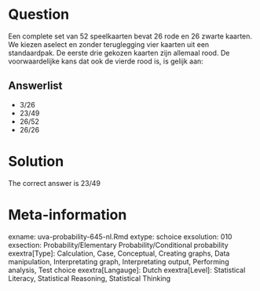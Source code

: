 Question
========

Een complete set van 52 speelkaarten bevat 26 rode en 26 zwarte kaarten. We kiezen aselect en zonder teruglegging vier kaarten uit een standaardpak. De eerste drie gekozen kaarten zijn allemaal rood. De voorwaardelijke kans dat ook de vierde rood is, is gelijk aan:

Answerlist
----------
* 3\/26
* 23\/49
* 26\/52
* 26\/26

Solution
========

The correct answer is  23\/49

Meta-information
================
exname: uva-probability-645-nl.Rmd
extype: schoice
exsolution: 010
exsection: Probability/Elementary Probability/Conditional probability
exextra[Type]: Calculation, Case, Conceptual, Creating graphs, Data manipulation, Interpretating graph, Interpretating output, Performing analysis, Test choice
exextra[Langauge]: Dutch
exextra[Level]: Statistical Literacy, Statistical Reasoning, Statistical Thinking
